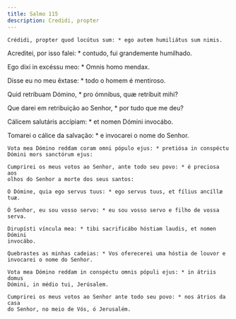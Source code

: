 ```yaml
---
title: Salmo 115
description: Credidi, propter
---
```


<div class="side-by-side not-content">

    Crédidi, propter quod locútus sum: * ego autem humiliátus sum nimis.

Acreditei, por isso falei: \* contudo, fui grandemente humilhado.

Ego dixi in excéssu meo: \* Omnis homo mendax.

Disse eu no meu êxtase: \* todo o homem é mentiroso.

Quid retríbuam Dómino, \* pro ómnibus, quæ retríbuit mihi?

Que darei em retribuição ao Senhor, \* por tudo que me deu?

Cálicem salutáris accípiam: \* et nomen Dómini invocábo.

Tomarei o cálice da salvação: \* e invocarei o nome do Senhor.

    Vota mea Dómino reddam coram omni pópulo ejus: * pretiósa in conspéctu
    Dómini mors sanctórum ejus:

    Cumprirei os meus votos ao Senhor, ante todo seu povo: * é preciosa aos
    olhos do Senhor a morte dos seus santos:

    O Dómine, quia ego servus tuus: * ego servus tuus, et fílius ancíllæ tuæ.

    Ó Senhor, eu sou vosso servo: * eu sou vosso servo e filho de vossa serva.

    Dirupísti víncula mea: * tibi sacrificábo hóstiam laudis, et nomen Dómini
    invocábo.

    Quebrastes as minhas cadeias: * Vos oferecerei uma hóstia de louvor e
    invocarei o nome do Senhor.

    Vota mea Dómino reddam in conspéctu omnis pópuli ejus: * in átriis domus
    Dómini, in médio tui, Jerúsalem.

    Cumprirei os meus votos ao Senhor ante todo seu povo: * nos átrios da casa
    do Senhor, no meio de Vós, ó Jerusalém.

</div>
